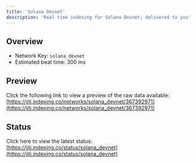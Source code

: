 ```yaml
---
title: 'Solana Devnet'
description: 'Real time indexing for Solana Devnet; delivered to you'
---
```


## Overview
- Network Key: `solana_devnet`
- Estimated beat time: 300 ms

## Preview
Click the following link to view a preview of the raw data available: [https://jiti.indexing.co/networks/solana_devnet/367392971](https://jiti.indexing.co/networks/solana_devnet/367392971)

## Status
Click here to view the latest status: [https://jiti.indexing.co/status/solana_devnet](https://jiti.indexing.co/status/solana_devnet)

